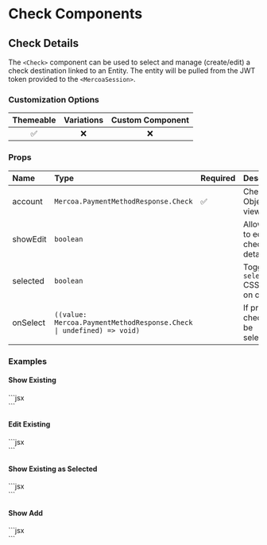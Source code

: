 
# Check Components

## Check Details

The `<Check>` component can be used to select and manage (create/edit) a check destination linked to an Entity. The entity will be pulled from the JWT token provided to the `<MercoaSession>`.

### Customization Options

| Themeable | Variations | Custom Component |
| :-------: | :--------: | :--------------: |
|    ✅     |     ❌     |        ❌        |

### Props

| Name     | Type                                                                 | Required | Description                               |
| :------- | :------------------------------------------------------------------- | :------- | :---------------------------------------- |
| account  | `Mercoa.PaymentMethodResponse.Check`                                 | ✅       | Check Object to view/edit                 |
| showEdit | `boolean`                                                            |          | Allow user to edit check details          |
| selected | `boolean`                                                            |          | Toggle the `selected` CSS style on or off |
| onSelect | `((value: Mercoa.PaymentMethodResponse.Check \| undefined) => void)` |          | If provided, check will be selectable     |

### Examples

#### Show Existing

<ComponentContainer>
  <div>
    <Check account={vendorCheck} />
  </div>
  ```jsx
  <div>
    <Check account={vendorCheck} />
  </div>
  ```
</ComponentContainer>

#### Edit Existing

<ComponentContainer>
  <div>
    <Check account={vendorCheck} showEdit />
  </div>
  ```jsx
  <div>
    <Check account={vendorCheck} showEdit />
  </div>
  ```
</ComponentContainer>

#### Show Existing as Selected

<ComponentContainer>
  <div>
    <Check account={vendorCheck} selected />
  </div>
  ```jsx
  <div>
    <Check account={vendorCheck} selected />
  </div>
  ```
</ComponentContainer>

#### Show Add

<ComponentContainer>
  <div>
    <Check />
  </div>
  ```jsx
  <div>
    <Check />
  </div>
  ```
</ComponentContainer>
